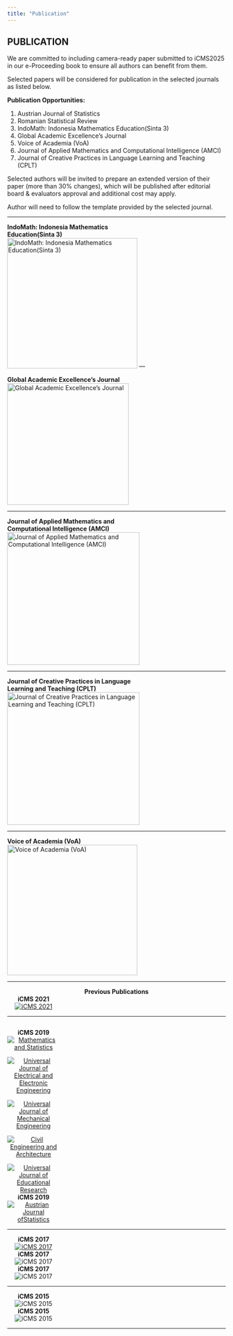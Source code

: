 ```yaml
---
title: "Publication"
---
```

  
## PUBLICATION

We are committed to including camera-ready paper submitted to iCMS2025 in our e-Proceeding book to ensure all authors can benefit from them.

Selected papers will be considered for publication in the selected journals as listed below.

**Publication Opportunities:**

1. Austrian Journal of Statistics\
2. Romanian Statistical Review\
3. IndoMath: Indonesia Mathematics Education(Sinta 3)\
4. Global Academic Excellence’s Journal\
5. Voice of Academia (VoA)\
6. Journal of Applied Mathematics and Computational Intelligence (AMCI)\
7. Journal of Creative Practices in Language Learning and Teaching (CPLT)\

Selected authors will be invited to prepare an extended version of their paper (more than 30% changes), which will be published after editorial board & evaluators approval and additional cost may apply.

Author will need to follow the template provided by the selected journal.\

---

**IndoMath: Indonesia Mathematics **\
**Education(Sinta 3)**\
![IndoMath: Indonesia Mathematics Education(Sinta 3)](images/indo.jpg){width=300px}
---

**Global Academic Excellence’s Journal **\
![Global Academic Excellence’s Journal](images/tt.jpg){width=280px}

---

**Journal of Applied Mathematics and**\
**Computational Intelligence (AMCI)**\
![Journal of Applied Mathematics and Computational Intelligence (AMCI)](images/AMCI.jpeg){width=305px}

---

**Journal of Creative Practices in Language **\
**Learning and Teaching (CPLT)**\
![Journal of Creative Practices in Language Learning and Teaching (CPLT)](images/CPLT.jpg){width=305px}

--- 

 **Voice of Academia (VoA)**\
![Voice of Academia (VoA)](images/voa.png){width=300px}

---

<center>
**Previous Publications**\
</center>


::: {.column width="24%"}
<center>
**iCMS 2021**\
[![iCMS 2021](images/pubs/icms2021.png)](https://36f92a07-7496-48b7-b8c5-d4b3a7a690bd.filesusr.com/ugd/9483e7_fa3419ecd9a748208fc6b7e8d5421225.pdf){target="_blank"}
</center>
:::

---

::: {.column width="24%"}
<center>
**iCMS 2019**\
[![Mathematics and Statistics](images/pubs/icms2019_1.gif)](http://www.hrpub.org/journals/jour_info.php?id=34){target="_blank"}\

[![Universal Journal of Electrical and Electronic Engineering](images/pubs/icms2019_2.gif)](http://www.hrpub.org/journals/jour_archive.php?id=49){target="_blank"}\

[![Universal Journal of Mechanical Engineering](images/pubs/icms2019_3.gif)](http://www.hrpub.org/journals/jour_archive.php?id=51){target="_blank"}\

[![Civil Engineering and Architecture](images/pubs/icms2019_4.gif)](http://www.hrpub.org/journals/jour_archive.php?id=48&iid=1431){target="_blank"}\

[![Universal Journal of Educational Research](images/pubs/icms2019_5.gif)](http://www.hrpub.org/journals/jour_info.php?id=95){target="_blank"}\
</center>
:::
::: {.column width="24%"}
<center>
**iCMS 2019**\
[![Austrian Journal ofStatistics](images/pubs/icms2019_6.gif)](https://www.ajs.or.at/index.php/ajs){target="_blank"}\
</center>
:::

---

::: {.column width="24%"}
<center>
**iCMS 2017**\
[![iCMS 2017](images/pubs/icms2017_1.png)](https://www.springer.com/gp/book/9789811372780){target="_blank"}
</center>
:::
::: {.column width="24%"}
<center>
**iCMS 2017**\
![iCMS 2017](images/pubs/icms2017_2.png)
</center>
:::
::: {.column width="24%"}
<center>
**iCMS 2017**\
![iCMS 2017](images/pubs/icms2017_3.png)
</center>
:::

---

::: {.column width="24%"}
<center>
**iCMS 2015**\
![iCMS 2015](images/pubs/icms2015_2.png)
</center>
:::
::: {.column width="24%"}
<center>
**iCMS 2015**\
![iCMS 2015](images/pubs/icms2015_1.png)
</center>
:::

---

